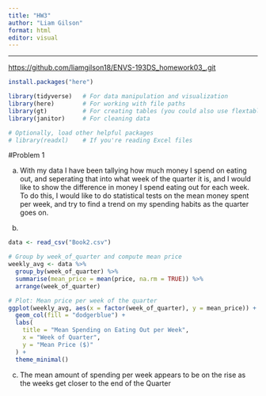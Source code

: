 ```yaml
---
title: "HW3"
author: "Liam Gilson"
format: html
editor: visual
---
```


---

<https://github.com/liamgilson18/ENVS-193DS_homework03_.git>

```r
install.packages("here")
```

```r
library(tidyverse)   # For data manipulation and visualization
library(here)        # For working with file paths
library(gt)          # For creating tables (you could also use flextable instead)
library(janitor)     # For cleaning data

# Optionally, load other helpful packages
# library(readxl)    # If you're reading Excel files
```

#Problem 1 

a. 
With my data I have been tallying how much money I spend on eating out, and seperating that into what week of the quarter it is, and I would like to show the difference in money I spend eating out for each week. To do this, I would like to do statistical tests on the mean money spent per week, and try to find a trend on my spending habits as the quarter goes on.

b.  
```r

data <- read_csv("Book2.csv")

# Group by week_of_quarter and compute mean price
weekly_avg <- data %>%
  group_by(week_of_quarter) %>%
  summarise(mean_price = mean(price, na.rm = TRUE)) %>%
  arrange(week_of_quarter)

# Plot: Mean price per week of the quarter
ggplot(weekly_avg, aes(x = factor(week_of_quarter), y = mean_price)) +
  geom_col(fill = "dodgerblue") +
  labs(
    title = "Mean Spending on Eating Out per Week",
    x = "Week of Quarter",
    y = "Mean Price ($)"
  ) +
  theme_minimal()
```

c.
The mean amount of spending per week appears to be on the rise as the weeks get closer to the end of the Quarter